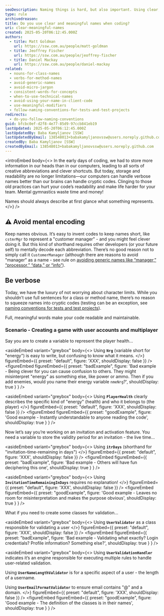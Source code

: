 ```yaml
---
seoDescription: Naming things is hard, but also important. Using clear, meaningful names will make your code more readable and reduce cognitive load and risk for your development team.
type: rule
archivedreason:
title: Do you use clear and meaningful names when coding?
uri: clear-meaningful-names
created: 2025-05-20T06:12:45.000Z
authors:
  - title: Matt Goldman
    url: https://ssw.com.au/people/matt-goldman
  - title: Jeoffrey Fischer
    url: https://ssw.com.au/people/jeoffrey-fischer
  - title: Daniel Mackay
    url: https://ssw.com.au/people/daniel-mackay
related:
  - nouns-for-class-names
  - verbs-for-method-names
  - avoid-generic-names
  - avoid-micro-jargon
  - consistent-words-for-concepts
  - when-to-use-technical-names
  - avoid-using-your-name-in-client-code
  - use-meaningful-modifiers
  - follow-naming-conventions-for-tests-and-test-projects
redirects:
  - do-you-follow-naming-conventions
guid: bfcbc0ef-d2f8-4e77-85d9-97ccb841eb19
lastUpdated: 2025-05-20T06:12:45.000Z
lastUpdatedBy: Baba Kamyljanov [SSW]
lastUpdatedByEmail: 138548013+babakamyljanovssw@users.noreply.github.com
createdBy: Baba Kamyljanov [SSW]
createdByEmail: 138548013+babakamyljanovssw@users.noreply.github.com
---
```


<introEmbed
  body={<>
In the early days of coding, we had to store more information in our heads than in our computers, leading to all sorts of creative abbreviations and clever shortcuts. But today, storage and readability are no longer limitations—our computers can handle verbose names better than our brains can handle cryptic codes. Clinging to those old practices can hurt your code’s readability and make life harder for your team. Mental gymnastics waste time and money!

Names should always describe at first glance what something represents.
  </>}
/>
<youtubeEmbed url="https://www.youtube.com/watch?v=t-t7P2BZnS4" description="Video: Naming Conventions | Jeoffrey Fischer (5 min)" />

## ⚠️ Avoid mental encoding

Keep names obvious. It’s easy to invent codes to keep names short, like `cstmrMgr` to represent a "customer manager" - and you might feel clever doing it. But this kind of shorthand requires other developers (or your future self) to mentally decode each abbreviation. There’s no good reason not to simply call it `CustomerManager` (although there are reasons to avoid "manager" as a name - see rule on [avoiding generic names like “manager,” “processor,” “data,” or “info”](/avoid-generic-names)).

## Be verbose

Today, we have the luxury of not worrying about character limits. While you shouldn’t use full sentences for a class or method name, there’s no reason to squeeze names into cryptic codes (testing can be an exception, see [naming conventions for tests and test projects](/follow-naming-conventions-for-tests-and-test-projects)).

Full, meaningful words make your code readable and maintainable.

### Scenario - Creating a game with user accounts and multiplayer

Say you are to create a variable to represent the player health...

<asideEmbed
  variant="greybox"
  body={<>
    Using **`Nrg`** (variable short for "energy") is easy to write, but confusing to know what it means.
  </>}
  figureEmbed={{
    preset: "default",
    figure: 'XXX',
    shouldDisplay: false
  }}
/>
<figureEmbed figureEmbed={{
  preset: "badExample",
  figure: 'Bad example - Being clever for you can cause confusion to others. They might misinterpret "energy" as something else, like power or ammo. Then if you add enemies, would you name their energy variable `nmeNrg`?',
  shouldDisplay: true
} } />


<asideEmbed
  variant="greybox"
  body={<>
    Using **`PlayerHealth`** clearly describes the specific kind of "energy" (health) and who it belongs to (the player)
  </>}
  figureEmbed={{
    preset: "default",
    figure: 'XXX',
    shouldDisplay: false
  }}
/>
<figureEmbed figureEmbed={{
  preset: "goodExample",
  figure: 'Good example - Instantly understandable to anyone reading the code',
  shouldDisplay: true
} } />


Now let’s say you’re working on an invitation and activation feature. You need a variable to store the validity period for an invitation - the live time...

<asideEmbed
  variant="greybox"
  body={<>
    Using **`itrDays`** (shorthand for "invitation-time-remaining in days")
  </>}
  figureEmbed={{
    preset: "default",
    figure: 'XXX',
    shouldDisplay: false
  }}
/>
<figureEmbed figureEmbed={{
  preset: "badExample",
  figure: 'Bad example - Others will have fun deciphering this one',
  shouldDisplay: true
} } />


<asideEmbed
  variant="greybox"
  body={<>
    Using **`InvitationTimeRemainingInDays`** requires no explanation!
  </>}
  figureEmbed={{
    preset: "default",
    figure: 'XXX',
    shouldDisplay: false
  }}
/>
<figureEmbed figureEmbed={{
  preset: "goodExample",
  figure: 'Good example - Leaves no room for misinterpretation and makes the purpose obvious',
  shouldDisplay: true
} } />


What if you need to create some classes for validation...

<asideEmbed
  variant="greybox"
  body={<>
    Using **`UserValidator`** as a class responsible for validating a user
  </>}
  figureEmbed={{
    preset: "default",
    figure: 'XXX',
    shouldDisplay: false
  }}
/>
<figureEmbed figureEmbed={{
  preset: "badExample",
  figure: 'Bad example - Validating what exactly? Login credentials? Profile information? Something else?',
  shouldDisplay: true
} } />


<asideEmbed
  variant="greybox"
  body={<>
    Using **`UserValidationHandler`** indicates it’s an engine responsible for executing multiple rules to handle user-related validation.

Using **`UserNameLengthValidator`** is for a specific aspect of a user - the length of a username.

Using **`UserEmailFormatValidator`** to ensure email contains "@" and a domain.
  </>}
  figureEmbed={{
    preset: "default",
    figure: 'XXX',
    shouldDisplay: false
  }}
/>
<figureEmbed figureEmbed={{
  preset: "goodExample",
  figure: 'Good example - The definition of the classes is in their names',
  shouldDisplay: true
} } />
